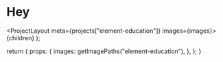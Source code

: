 
# Hey

  <ProjectLayout meta={projects["element-education"]} images={images}>
    {children}
  </ProjectLayout>
);

  return {
    props: {
      images: getImagePaths("element-education"),
    },
  };
}
